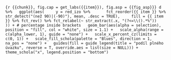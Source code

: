 ```{r {{chunk}}, fig.cap = get_labs({{item}}), fig.asp = {{fig_asp}}}
d %>%
  ggplot(aes(
    y = red_izo %>%
      fct_reorder({{ item }} %>% str_detect("(než 90)|(-90)"), mean, .desc = TRUE),
    fill = {{ item }} %>% fct_rev() %>% fct_relabel(~ str_extract(.x, "(?<=\\().*%"))
  )) + # percentage inside brackets
  geom_bar(aes(alpha = selection), position = "fill", col = "white", size = 1.1) +
  scale_alpha(range = c(alpha_lower, 1), guide = "none") +
  scale_x_percent_cz(limits = c(0, 1)) +
  scale_fill_schola(palette = "Blues", direction = 1, na_pos = "none") +
  guides(fill = guide_legend(title = "podíl plného úvazku", reverse = T, override.aes = list(size = NULL))) +
  theme_schola("x", legend.position = "bottom")
```

